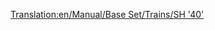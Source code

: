 [[Translation:en/Manual/Base Set/Trains/SH '40']]
{{nl/Manual/Base Set/Trains/Treinen|Naam=SH "40"
|Afbeelding=[[File:en/Manual/Base Set/Trains/Sh40.png]]
|Kosten=£35,156 ($70.312)
|Snelheid=177 km/h (110 mph)
|Gewicht=82 t
|Kracht=5,000 pk (6.704 kW)
|Onderhoudskosten=£2,882 ($5.764)
|Ontworpen=1973
|Levensduur=23
|Capaciteit=N/A
|Omschrijving=
|Real-life=[https://www.wikipedia.org/wiki/British Rail Class 87 British Rail Class 87]
}}